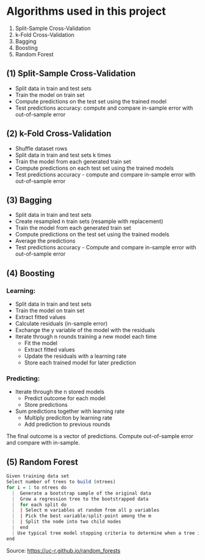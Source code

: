 # Algorithms used in this project

(1) Split-Sample Cross-Validation
(2) k-Fold Cross-Validation
(3) Bagging
(4) Boosting
(5) Random Forest

## (1) Split-Sample Cross-Validation

-   Split data in train and test sets
-   Train the model on train set
-   Compute predictions on the test set using the trained model
-   Test predictions accuracy: compute and compare in-sample error with out-of-sample error

## (2) k-Fold Cross-Validation

-   Shuffle dataset rows
-   Split data in train and test sets k times
-   Train the model from each generated train set
-   Compute predictions on each test set using the trained models
-   Test predictions accuracy - compute and compare in-sample error with out-of-sample error

## (3) Bagging

-   Split data in train and test sets
-   Create resampled n train sets (resample with replacement)
-   Train the model from each generated train set
-   Compute predictions on the test set using the trained models
-   Average the predictions
-   Test predictions accuracy - Compute and compare in-sample error with out-of-sample error

## (4) Boosting

### Learning:

-   Split data in train and test sets
-   Train the model on train set
-   Extract fitted values
-   Calculate residuals (in-sample error)
-   Exchange the y variable of the model with the residuals
-   Iterate through n rounds training a new model each time
    -   Fit the model
    -   Extract fitted values
    -   Update the residuals with a learning rate
    -   Store each trained model for later prediction

### Predicting:

-   Iterate through the n stored models
    -   Predict outcome for each model
    -   Store predictions
-   Sum predictions together with learning rate
    -   Multiply prediciton by learning rate
    -   Add prediction to previous rounds

The final outcome is a vector of predictions. Compute out-of-sample error and compare with in-sample.

## (5) Random Forest

```r
Given training data set
Select number of trees to build (ntrees)
for i = 1 to ntrees do
  |  Generate a bootstrap sample of the original data
  |  Grow a regression tree to the bootstrapped data
  |  for each split do
  |  | Select m variables at random from all p variables
  |  | Pick the best variable/split-point among the m
  |  | Split the node into two child nodes
  |  end
  | Use typical tree model stopping criteria to determine when a tree is complete (but do not prune)
end
```

Source: <https://uc-r.github.io/random_forests>
